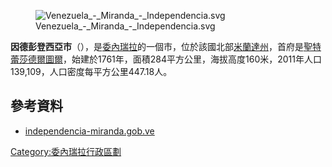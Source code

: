 [[Image:Venezuela_-_Miranda_-_Independencia.svg|right]]

'''因德彭登西亞市'''（{{lang-es|Municipio Independencia}}），是[[委內瑞拉|委內瑞拉]]的一個市，位於該國北部[[米蘭達州|米蘭達州]]，首府是[[聖特蕾莎德爾圖爾|聖特蕾莎德爾圖爾]]，始建於1761年，面積284平方公里，海拔高度160米，2011年人口139,109，人口密度每平方公里447.18人。

==參考資料==
*[http://independencia-miranda.gob.ve/ independencia-miranda.gob.ve]{{dead link|date=2017年12月 |bot=InternetArchiveBot |fix-attempted=yes }} {{es icon}}

{{Venezuela-geo-stub}}
[[Category:委內瑞拉行政區劃|Category:委內瑞拉行政區劃]]